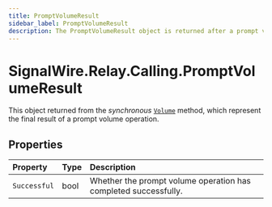 ```yaml
---
title: PromptVolumeResult
sidebar_label: PromptVolumeResult
description: The PromptVolumeResult object is returned after a prompt volume operation.
---
```


# SignalWire.Relay.Calling.PromptVolumeResult

[prompt]: ../actions/prompt#volume

This object returned from the _synchronous_ [`Volume`][prompt] method, which represent the final result of a prompt volume operation.

## Properties

| Property | Type | Description |
| :-------- | :---- | :----------- |
| `Successful` | bool | Whether the prompt volume operation has completed successfully. |